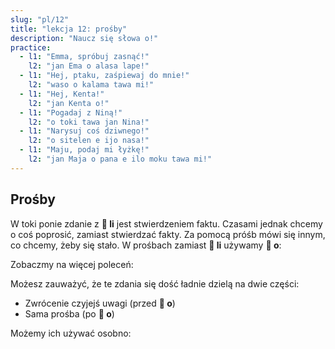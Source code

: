 ```yaml
---
slug: "pl/12"
title: "lekcja 12: prośby"
description: "Naucz się słowa o!"
practice:
  - l1: "Emma, spróbuj zasnąć!"
    l2: "jan Ema o alasa lape!"
  - l1: "Hej, ptaku, zaśpiewaj do mnie!"
    l2: "waso o kalama tawa mi!"
  - l1: "Hej, Kenta!"
    l2: "jan Kenta o!"
  - l1: "Pogadaj z Niną!"
    l2: "o toki tawa jan Nina!"
  - l1: "Narysuj coś dziwnego!"
    l2: "o sitelen e ijo nasa!"
  - l1: "Maju, podaj mi łyżkę!"
    l2: "jan Maja o pana e ilo moku tawa mi!"
---
```



## Prośby

W toki ponie zdanie z **󱤧 li** jest stwierdzeniem faktu. Czasami jednak chcemy o coś poprosić, zamiast stwierdzać fakty. Za pomocą próśb mówi się innym, co chcemy, żeby się stało. W prośbach zamiast **󱤧 li** używamy **󱥄 o**:

<List>
  <Word sl="o" m="zaczyna prośbę, polecenie, instrukcję, życzenie" />
  <Sentence sl="ilo li sitelen e pipi." m="Telefon pokazuje robaka." />
  <Sentence sl="ilo o sitelen e waso!" m="O telefonie, pokaż ptaka!" />
</List>

Zobaczmy na więcej poleceń:

<List>
  <Sentence sl="jan o lukin e lipu pona!" m="Ludzie, przeczytajcie dobrą gazetę!" />
  <Sentence sl="soweli mi o moku pona!" m="Kocie mój, jedz dobrze!" />
  <Sentence sl="jan lili sina o kama wawa!" m="Niech Twoje dziecko stanie się mocne!" />
  <Sentence sl="pona o tawa sina!" m="Niech dobro będzie z Tobą! (Życzę Ci dobrze!)" />
</List>

Możesz zauważyć, że te zdania się dość ładnie dzielą na dwie części:
* Zwrócenie czyjejś uwagi (przed **󱥄 o**)
* Sama prośba (po **󱥄 o**)

Możemy ich używać osobno:

<List>
  <Sentence sl="jan Ema o pini e lupa tomo!" m="Emma, zamknij drzwi!" />
  <Sentence sl="jan Ema o!" m="Hej, Emma!" />
  <Sentence sl="o pini e lupa tomo!" m="Zamknij drzwi!" />
</List>

<Practice exercises={frontmatter.practice} client:load />
